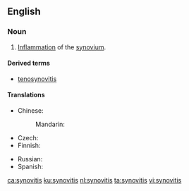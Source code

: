 ==English==

===Noun===
{{en-noun|~|synovitides}}
# {{label|en|pathology}} [[inflammation|Inflammation]] of the [[synovium]].

====Derived terms====
* [[tenosynovitis]]

====Translations====
{{trans-top|inflammation of the synovium}}
* Chinese:
*: Mandarin: {{t+|cmn|滑膜炎|tr=huámóyán|sc=Hani}}
* Czech: {{t|cs|synovitida|f}}
* Finnish: {{t|fi|nivelkalvon tulehdus}}
{{trans-mid}}
* Russian: {{t|ru|синови́т|m}}
* Spanish: {{t|es|sinovitis|f}}
{{trans-bottom}}

[[ca:synovitis]]
[[ku:synovitis]]
[[nl:synovitis]]
[[ta:synovitis]]
[[vi:synovitis]]